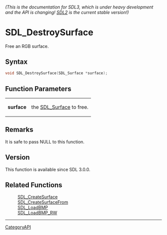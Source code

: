 ====== (This is the documentation for SDL3, which is under heavy development and the API is changing! [https://wiki.libsdl.org/ SDL2] is the current stable version!) ======
= SDL_DestroySurface =

Free an RGB surface.

== Syntax ==

<syntaxhighlight lang='c'>
void SDL_DestroySurface(SDL_Surface *surface);
</syntaxhighlight>

== Function Parameters ==

{|
|'''surface'''
|the [[SDL_Surface]] to free.
|}

== Remarks ==

It is safe to pass NULL to this function.

== Version ==

This function is available since SDL 3.0.0.

== Related Functions ==

:[[SDL_CreateSurface]]
:[[SDL_CreateSurfaceFrom]]
:[[SDL_LoadBMP]]
:[[SDL_LoadBMP_RW]]

----
[[CategoryAPI]]


